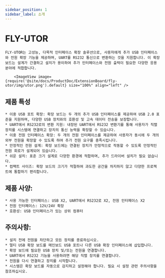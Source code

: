 ```yaml
---
sidebar_position: 1
sidebar_label: 소개
---
```




# FLY-UTOR

    FLY-UTOR는 고성능, 다목적 인터페이스 확장 솔루션으로, 사용자에게 추가 USB 인터페이스와 전원 확장 기능을 제공하며, UART를 RS232 통신으로 변환하는 것을 지원합니다. 이 확장 보드는 설계가 간결하고 설치가 용이하여 추가 인터페이스와 전원 출력이 필요한 다양한 응용 분야에 적합합니다.

        <ImageView image={require('@site/docs/ProductDoc/ExtensionBoard/fly-utor/img/utor.png').default} size="100%" align="left" />


## 제품 특성

    * 이중 USB 포트 확장: 확장 보드는 두 개의 추가 USB 인터페이스를 제공하여 USB 2.0 표준을 지원하며, 다양한 USB 장치와의 호환성 및 고속 데이터 전송을 보장합니다.
    * UART에서 RS232로의 변환 지원: 내장된 UART에서 RS232 변환기를 통해 사용자가 직렬 장치를 시스템에 연결하고 장치의 통신 능력을 확장할 수 있습니다.
    * 이중 전원 인터페이스 확장: 두 개의 전원 인터페이스를 제공하여 사용자가 동시에 두 개의 외부 전원을 확장할 수 있도록 하여 추가 전원 요구를 충족시킵니다.
    * 안정적인 전원 설계: 확장 보드에는 연결된 장치가 안정적으로 작동할 수 있도록 안정적인 전원 회로가 설계되어 있습니다.
    * 쉬운 설치: 표준 크기 설계로 다양한 환경에 적합하며, 추가 드라이버 설치가 필요 없습니다.
    * 컴팩트 사이즈: 확장 보드의 크기가 적절하여 과도한 공간을 차지하지 않고 다양한 프로젝트에 통합하기 편리합니다.

## 제품 사양:

    * 사용 가능한 인터페이스: USB X2, UART에서 RS232로 X2, 전원 인터페이스 X2
    * 전원 인터페이스: 12V/24V 확장
    * 호환성: USB 인터페이스가 있는 상위 컴퓨터

## 주의사항:

    * 설치 전에 전원을 차단하고 모든 장치를 종료하십시오.
    * 멀티 USB 확장 보드를 메인보드 USB 포트나 다른 USB 확장 인터페이스에 삽입합니다.
    * 확장 보드에 필요한 USB 장치 및/또는 전원을 연결합니다.
    * UART에서 RS232 기능을 사용하려면 해당 직렬 장치를 연결합니다.
    * 전원을 다시 연결하고 장치를 시작합니다.
    * 시스템은 확장 보드를 자동으로 감지하고 설정해야 합니다. 필요 시 설정 관련 주의사항을 참조하십시오.